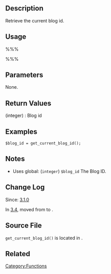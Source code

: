 {{Languages|
{{en|Function_Reference/get_current_blog_id}}
{{ja|関数リファレンス/get_current_blog_id}}
}}

== Description ==
Retrieve the current blog id.

== Usage ==
%%%<?php get_current_blog_id() ?>%%%

== Parameters ==
None.

== Return Values ==
; (integer) : Blog id

== Examples ==

<pre>
$blog_id = get_current_blog_id();
</pre>

== Notes ==
* Uses global: (<tt>integer</tt>) <tt>$blog_id</tt> The Blog ID.

== Change Log ==
Since: [[Version 3.1|3.1.0]]

In [[Version 3.4|3.4]], moved from {{Trac|/wp-includes/general-template.php}} to {{Trac|/wp-includes/load.php}}.

== Source File ==
<tt>get_current_blog_id()</tt> is located in {{Trac|/wp-includes/load.php}}.

== Related ==

{{Multisite Blog Tags}}

{{Tag Footer}}

[[Category:Functions]]